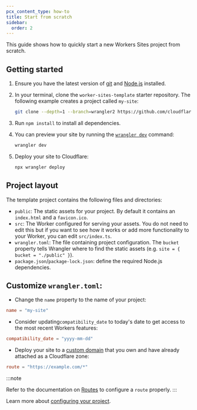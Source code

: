 ```yaml
---
pcx_content_type: how-to
title: Start from scratch
sidebar:
  order: 2
---
```



<Render file="workers_sites" />

This guide shows how to quickly start a new Workers Sites project from scratch.

## Getting started

1. Ensure you have the latest version of [git](https://git-scm.com/downloads) and [Node.js](https://nodejs.org/en/download/) installed.

2. In your terminal, clone the `worker-sites-template` starter repository.
   The following example creates a project called `my-site`:

   ```sh
   git clone --depth=1 --branch=wrangler2 https://github.com/cloudflare/worker-sites-template my-site
   ```

3. Run `npm install` to install all dependencies.

4. You can preview your site by running the [`wrangler dev`](/workers/wrangler/commands/#dev) command:

   ```sh
   wrangler dev
   ```

5. Deploy your site to Cloudflare:

   ```sh
   npx wrangler deploy
   ```

## Project layout

The template project contains the following files and directories:

- `public`: The static assets for your project. By default it contains an `index.html` and a `favicon.ico`.
- `src`: The Worker configured for serving your assets. You do not need to edit this but if you want to see how it works or add more functionality to your Worker, you can edit `src/index.ts`.
- `wrangler.toml`: The file containing project configuration.
  The `bucket` property tells Wrangler where to find the static assets (e.g. `site = { bucket = "./public" }`).
- `package.json`/`package-lock.json`: define the required Node.js dependencies.

## Customize `wrangler.toml`:

- Change the `name` property to the name of your project:


<WranglerConfig>

```toml
name = "my-site"
```

</WranglerConfig>

- Consider updating`compatibility_date` to today's date to get access to the most recent Workers features:

<WranglerConfig>

```toml
compatibility_date = "yyyy-mm-dd"
```

</WranglerConfig>

- Deploy your site to a [custom domain](/workers/configuration/routing/custom-domains/) that you own and have already attached as a Cloudflare zone:

<WranglerConfig>

```toml
route = "https://example.com/*"
```

</WranglerConfig>

:::note

Refer to the documentation on [Routes](/workers/configuration/routing/routes/) to configure a `route` properly.
:::

Learn more about [configuring your project](/workers/wrangler/configuration/).
